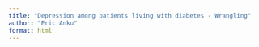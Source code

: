 ```yaml
---
title: "Depression among patients living with diabetes - Wrangling"
author: "Eric Anku"
format: html
---
```


